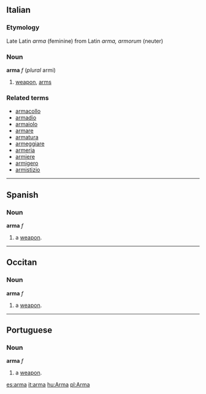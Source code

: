 ==Italian==
===Etymology===
Late Latin ''arma'' (feminine) from Latin ''arma, armorum'' (neuter)

===Noun===
'''arma''' ''f'' (''plural'' armi)

# [[weapon]], [[arms]]

===Related terms===
*[[armacollo]]
*[[armadio]]
*[[armaiolo]]
*[[armare]]
*[[armatura]]
*[[armeggiare]]
*[[armeria]]
*[[armiere]]
*[[armigero]]
*[[armistizio]]

----
==Spanish==
===Noun===
'''arma''' ''f''

# a [[weapon]].

----
==Occitan==
===Noun===
'''arma''' ''f''

# a [[weapon]].

----
==Portuguese==
===Noun===
'''arma''' ''f''

# a [[weapon]].

[[es:arma]]
[[it:arma]]
[[hu:Arma]]
[[pl:Arma]]
